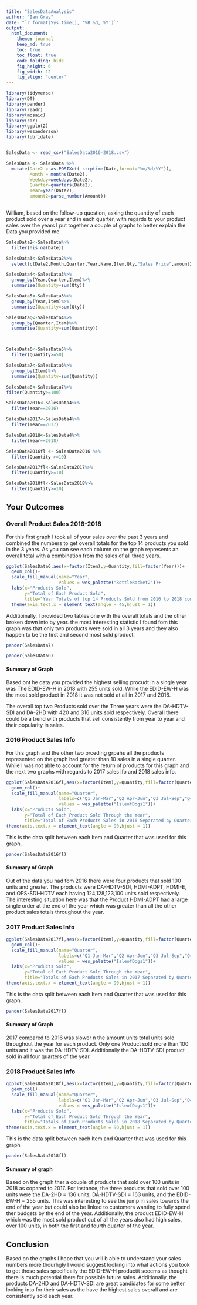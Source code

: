 ```yaml
---
title: "SalesDataAnalysis"
author: "Ian Gray"
date: "`r format(Sys.time(), '%B %d, %Y')`"
output: 
  html_document:
    theme: journal
    keep_md: true
    toc: true
    toc_float: true
    code_folding: hide
    fig_height: 6
    fig_width: 12
    fig_align: 'center'
---
```






```r
library(tidyverse)
library(DT)
library(pander)
library(readr)
library(mosaic)
library(car)
library(ggplot2)
library(wesanderson)
library(lubridate)


SalesData <- read_csv("SalesData2016-2018.csv")

SalesData <- SalesData %>%
  mutate(Date2 = as.POSIXct( strptime(Date,format="%m/%d/%Y")), 
         Month = months(Date2),
         Weekday=weekdays(Date2),
         Quarter=quarters(Date2),
         Year=year(Date2),
         amount2=parse_number(Amount))
         

```

William, based on the follow-up question, asking the quantity of each product sold over a year and in each quarter, with regards to your product sales over the years I put together a couple of graphs to better explain the Data you provided me.

```r

SalesData2<-SalesData%>%
  filter(!is.na(Date))

SalesData3<-SalesData2%>%
  select(c(Date2,Month,Quarter,Year,Name,Item,Qty,"Sales Price",amount2))

SalesData4<-SalesData3%>%
  group_by(Year,Quarter,Item)%>%
  summarise(Quantity=sum(Qty))

SalesData5<-SalesData3%>%
  group_by(Year,Item)%>%
  summarise(Quantity=sum(Qty))

SalesDataQ<-SalesData4%>%
  group_by(Quarter,Item)%>%
  summarise(Quantity=sum(Quantity))



SalesData6<-SalesData5%>%
  filter(Quantity>=50)

SalesData7<-SalesData6%>%
  group_by(Item)%>%
  summarise(Quantity=sum(Quantity))

SalesData8<-SalesData7%>%
filter(Quantity>=100)

SalesData2016<-SalesData4%>%
  filter(Year==2016)

SalesData2017<-SalesData4%>%
  filter(Year==2017)

SalesData2018<-SalesData4%>%
  filter(Year==2018)

SalesData2016fl <- SalesData2016 %>%
  filter(Quantity >=10)

SalesData2017fl<-SalesData2017%>%
  filter(Quantity>=10)

SalesData2018fl<-SalesData2018%>%
  filter(Quantity>=10)
```

## Your Outcomes {.tabset .tabset-fade .tabset-pills}

### Overall Product Sales 2016-2018

For this first graph I took all of your sales over the past 3 years and combined the numbers to get overall totals for the top 14 products you sold in the 3 years. As you can see each column on the graph represents an overall total with a combination from the sales of all three years. 
```r
ggplot(SalesData6,aes(x=factor(Item),y=Quantity,fill=factor(Year)))+
  geom_col()+
  scale_fill_manual(name="Year",
                    values = wes_palette("BottleRocket2"))+
  labs(x="Products Sold",
       y="Total of Each Product Sold",
       title="Year Totals of top 14 Products Sold from 2016 to 2018 combined")+
  theme(axis.text.x = element_text(angle = 45,hjust = 1))

```
 
Additioinally, I provided two tables one with the overall totals and the other broken down into by year. the most interesting statistic I found fom this graph was that only two products were sold in all 3 years and they also happen to be the first and second most sold product.
```r
pander(SalesData7)
```


```r
pander(SalesData6)


```

#### Summary of Graph

Based ont he data you provided the highest selling procudt in a single year was The EDID-EW-H in 2018 with 255 units sold. While the EDID-EW-H  was the most sold product in 2018 it was not sold at all in 2017 and 2016. 

The overall top two Products sold over the Three years were the DA-HDTV-SDI and DA-2HD with 420 and 316 units sold respectively. Overall there could be a trend with products that sell consistently from year to year and their popularity in sales.

### 2016 Product Sales Info

For this graph and the other two prceding grpahs all the products represented on the graph had greater than 10 sales in a single quarter. While I was not able to account for the return of products for this graph and the next two graphs with regards to 2017 sales ifo and 2018 sales info.

```r
ggplot(SalesData2016fl,aes(x=factor(Item),y=Quantity,fill=factor(Quarter)))+
  geom_col()+
  scale_fill_manual(name="Quarter",
                    labels=c("Q1 Jan-Mar","Q2 Apr-Jun","Q3 Jul-Sep","Q4 Oct-Dec"),
                    values = wes_palette("IsleofDogs1"))+
  labs(x="Products Sold",
       y="Total of Each Product Sold Through the Year",
       title="Total of Each Products Sales in 2016 Separated by Quarter")+
theme(axis.text.x = element_text(angle = 90,hjust = 1))
```

This is the data split between each Item and Quarter that was used for this graph.
```r
pander(SalesData2016fl)
```

#### Summary of Graph

Out of the data you had fom 2016 there were four products that sold 100 units and greater. The products were DA-HDTV-SDI, HDMI-ADPT, HDMI-E, and OPS-SDI-HDTV each having 124,128,123,100 units sold respectively. The interesting situation here was that the Product HDMI-ADPT had a large single order at the end of the year which was greater than all the other product sales totals throughout the year.

### 2017 Product Sales Info

```r
ggplot(SalesData2017fl,aes(x=factor(Item),y=Quantity,fill=factor(Quarter)))+
  geom_col()+
  scale_fill_manual(name="Quarter",
                    labels=c("Q1 Jan-Mar","Q2 Apr-Jun","Q3 Jul-Sep","Q4 Oct-Dec"),
                    values = wes_palette("IsleofDogs1"))+
  labs(x="Products Sold",
       y="Total of Each Product Sold Through the Year",
       title="Totals of Each Products Sales in 2017 Separated by Quarter")+
theme(axis.text.x = element_text(angle = 90,hjust = 1))

```

This is the data split between each Item and Quarter that was used for this graph.
```r
pander(SalesData2017fl)
```

#### Summary of Graph

2017 compared to 2016 was slower n the amount units total units sold throughout the year for each product. Only one Product sold more than 100 units and it was the DA-HDTV-SDI. Additionally the DA-HDTV-SDI product sold in all four quarters of the year.

### 2018 Product Sales Info

```r
ggplot(SalesData2018fl,aes(x=factor(Item),y=Quantity,fill=factor(Quarter)))+
  geom_col()+
  scale_fill_manual(name="Quarter",
                    labels=c("Q1 Jan-Mar","Q2 Apr-Jun","Q3 Jul-Sep","Q4 Oct-Dec"),
                    values = wes_palette("IsleofDogs1"))+
  labs(x="Products Sold",
       y="Total of Each Product Sold Through the Year",
       title="Totals of Each Products Sales in 2018 Separated by Quarter")+
theme(axis.text.x = element_text(angle = 90,hjust = 1))

```
This is the data split between each Item and Quarter that was used for this graph
```r
pander(SalesData2018fl)
```

#### Summary of graph

Based on the graph ther a couple of products that sold over 100 units in 2018 as copared to 2017. For instance, the three products that sold over 100 units were the DA-2HD = 136 units, DA-HDTV-SDI = 163 units, and the EDID-EW-H = 255 units. This was interesting to see the jump in sales towards the end of the year but could also be linked to customers wanting to fully spend ther budgets by the end of the year. Additionally, the product EDID-EW-H which was the most sold product out of all the years also had high sales, over 100 units, in both the first and fourth quarter of the year.


## Conclusion

Based on the graphs I hope that you will b able to understand your sales numbers more thourhgly I would suggest looking into what actions you took to get those sales specifically the EDID-EW-H productit seeems as thought there is much potential there for possible future sales. Additionally, the products DA-2HD and DA-HDTV-SDI are great candidates for some better looking into for their sales as the have the highest sales overall and are consistently sold each year.
<!--  top 14 items over the three years.  
-->






















